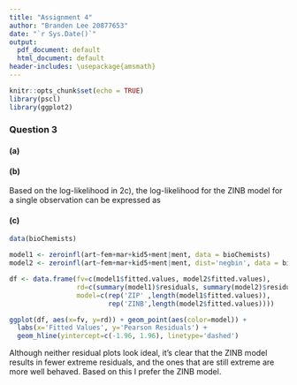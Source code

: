 ```yaml
---
title: "Assignment 4"
author: "Branden Lee 20877653"
date: "`r Sys.Date()`"
output:
  pdf_document: default
  html_document: default
header-includes: \usepackage{amsmath}
---
```


```r
knitr::opts_chunk$set(echo = TRUE)
library(pscl)
library(ggplot2)
```

### Question 3

#### (a)
\begin{align*}
E(Y_i) &= \sum_{y_i=0}^\infty y_iP(Y_i=y_i)\\
&= 0\cdot \left(\pi_i+(1-\pi_i)\frac{\omega^\omega}{(\mu_i+\omega)^{\omega}}\right)+\sum_{y_i=1}^\infty y_i \frac{\Gamma(y_i+\omega)}{y_i!\Gamma(\omega)}\frac{\mu_i^{y_i}\omega^\omega}{(\mu_i+\omega)^{y_i+\omega}} \cdot (1-\pi_i)\\
&= (1-\pi_i)\sum_{y_i=0}^\infty y_i \frac{\Gamma(y_i+\omega)}{y_i!\Gamma(\omega)}\frac{\mu_i^{y_i}\omega^\omega}{(\mu_i+\omega)^{y_i+\omega}}\\
&= (1-\pi_i) \mu_i\\
E(Y_i^2) &= \sum_{y_i=0}^\infty y_i^2P(Y_i=y_i)\\
&= 0^2\cdot \left(\pi_i+(1-\pi_i)\frac{\omega^\omega}{(\mu_i+\omega)^{\omega}}\right)+\sum_{y_i=1}^\infty y_i^2\frac{\Gamma(y_i+\omega)}{y_i!\Gamma(\omega)}\frac{\mu_i^{y_i}\omega^\omega}{(\mu_i+\omega)^{y_i+\omega}} \cdot (1-\pi_i)\\
&= (1-\pi_i)E(Y_i^2|Y_i \text{ not necessarily } 0)\\
&= (1-\pi_i)(Var(Y_i|Y_i \text{ not necessarily } 0)+E(Y_i|Y_i \text{ not necessarily } 0)^2)\\
&= (1-\pi_i)\left(\omega\cdot\frac{\mu_i}{\omega}\left(1+\frac{\mu_i}{\omega}\right)+\mu_i^2\right)\\
&= (1-\pi_i)\left(\mu_i\left(1+\frac{\mu_i}{\omega}\right)+\mu_i^2\right)\\
\implies Var(Y_i)&=(1-\pi_i)\left(\mu_i\left(1+\frac{\mu_i}{\omega}\right)+\mu_i^2\right)-(1-\pi_i)^2\mu_i^2\\
&= (1-\pi_i)\mu_i\left(1+\frac{\mu_i}{\omega}+\mu_i-(1-\pi_i)\mu_i\right)\\
&= (1-\pi_i)\mu_i(1+\mu_i(\pi_i+1/\omega))
\end{align*}


#### (b)
Based on the log-likelihood in 2c), the log-likelihood for the ZINB model for a single observation can be expressed as
\begin{align*}
\ell_i(\gamma, \omega) &= I(y_i=0)log(e^{z_i^t\gamma}+P(Y_i=0|Y_i \text{ not necessarily } 0)) +\\ 
&\qquad I(y_i>0)log(P(Y_i>0|Y_i \text{ not necessarily } 0))-log(1+e^{z_i^t\gamma})\\
&= I(y_i=0)log\left(e^{z_i^t\gamma}+\frac{\Gamma(0+\omega)}{0!\Gamma(\omega)}\cdot\frac{\mu_i^{0}\omega^\omega}{(\mu_i+\omega)^{0+\omega}}\right) +\\ 
&\qquad I(y_i>0)log\left(\frac{\Gamma(y_i+\omega)}{y_i!\Gamma(\omega)}\cdot\frac{\mu_i^{y_i}\omega^\omega}{(\mu_i+\omega)^{y_i+\omega}}\right)-log(1+e^{z_i^t\gamma})\\
&= I(y_i=0)log\left(e^{z_i^t\gamma}+\left(\frac{\omega}{\mu_i+\omega}\right)^\omega\right) +\\ 
&\qquad I(y_i>0)log\left(\frac{\Gamma(y_i+\omega)}{y_i!\Gamma(\omega)}\cdot\frac{\mu_i^{y_i}\omega^\omega}{(\mu_i+\omega)^{y_i+\omega}}\right)-log(1+e^{z_i^t\gamma})\\
&= I(y_i=0)log\left(e^{z_i^t\gamma}+\left(\frac{\omega}{\mu_i+\omega}\right)^\omega\right) +\\ 
&\qquad I(y_i>0)\left[log\frac{\Gamma(y_i+\omega)}{\Gamma(\omega)}+y_i log(\mu_i)+\omega log\omega-(y_i+\omega)log(\mu_i+\omega)-log(y_i!)\right]-log(1+e^{z_i^t\gamma})\\
&= I(y_i=0)log\left(e^{z_i^t\gamma}+\left(\frac{\omega}{e^{x_i^t\beta}+\omega}\right)^\omega\right) +\\ 
&\qquad I(y_i>0)\left[log\frac{\Gamma(y_i+\omega)}{\Gamma(\omega)}+y_i x_i^t\beta+\omega log\omega-(y_i+\omega)log(e^{x_i^t\beta}+\omega)-log(y_i!)\right]-log(1+e^{z_i^t\gamma})\\
\end{align*}


#### (c)
```r
data(bioChemists)

model1 <- zeroinfl(art~fem+mar+kid5+ment|ment, data = bioChemists)
model2 <- zeroinfl(art~fem+mar+kid5+ment|ment, dist='negbin', data = bioChemists)

df <- data.frame(fv=c(model1$fitted.values, model2$fitted.values),
                 rd=c(summary(model1)$residuals, summary(model2)$residuals), 
                 model=c(rep('ZIP' ,length(model1$fitted.values)),
                         rep('ZINB',length(model2$fitted.values))))

ggplot(df, aes(x=fv, y=rd)) + geom_point(aes(color=model)) + 
  labs(x='Fitted Values', y='Pearson Residuals') +
  geom_hline(yintercept=c(-1.96, 1.96), linetype='dashed')
```
Although neither residual plots look ideal, it's clear that the ZINB model results in fewer extreme residuals, and the ones that are still extreme are more well behaved. Based on this I prefer the ZINB model.